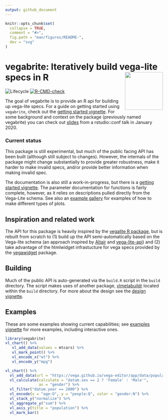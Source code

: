 ```yaml
---
output: github_document
---
```


<!-- README.md is generated from README.Rmd. Please edit that file -->

```r
knitr::opts_chunk$set(
  collapse = TRUE,
  comment = "#>",
  fig.path = "man/figures/README-",
  dev = "svg"
)
```

vegabrite: Iteratively build vega-lite specs in R <img src='man/figures/logo.png' align="right" width="121" />
=================================================

<!-- badges: start -->
![Lifecycle](https://img.shields.io/badge/lifecycle-experimental-orange.svg)
[![R-CMD-check](https://github.com/vegawidget/vlbuildr/workflows/R-CMD-check/badge.svg)](https://github.com/vegawidget/vegabrite/actions)

<!-- badges: end -->


The goal of vegabrite is to provide an R api for building up vega-lite specs. For a guide on getting started using `vegabrite`, check out the [getting started vignette](https://vegawidget.github.io/vegabrite/articles/articles/introduction.html). For some background and context on the package (previously named vegabrite) you can check out [slides](https://docs.google.com/presentation/d/e/2PACX-1vRUDiM3DaPjYP5b1BafSraf8GWwJk_jy6YV_l9lZgeBVwKDSfqiHcTn8M-Qm-6U7frMX7SLqQthJxah/pub?start=false&loop=false&delayms=3000) from a rstudio::conf talk in January 2020.

### Current status

This package is still experimental, but much of the public facing API has been built (although still subject to changes). However, the internals of the package might change substantially to provide greater robustness, make it harder to make invalid specs, and/or provide better information when making invalid spec.

The documentation is also still a work-in-progress, but there is a [getting started vignette](https://vegawidget.github.io/vegabrite/articles/articles/introduction.html). The parameter documentation for functions is fairly complete, however, as it relies on descriptions pulled directly from the Vega-Lite schema. See also an [example gallery](https://vegawidget.github.io/vegabrite/articles/articles/example_gallery.html) for examples of how to make different types of plots.

## Inspiration and related work

The API for this package is heavily inspired by the [vegalite R package](https://github.com/hrbrmstr/vegalite), but is rebuilt from scratch to (1) build up the API semi-automatically based on the Vega-lite schema (an approach inspired by [Altair](https://github.com/altair-viz/altair) and [vega-lite-api](https://github.com/vega/vega-lite-api)) and (2) take advantage of the htmlwidget infrastucture for vega specs provided by the [vegawidget](https://github.com/vegawidget/vegawidget) package.

## Building

Much of the public API is auto-generated via the `build.R` script in the `build` directory. The script makes uses of another package, [vlmetabuildr](https://github.com/vegawidget/vegabrite/tree/master/build/vlmetabuildr) located within the `build` directory. For more about the design see the [design vignette](https://vegawidget.github.io/vegabrite/articles/design.html).

## Examples

These are some examples showing current capabilities; see [examples vignette](https://vegawidget.github.io/vegabrite/articles/articles/examples.html) for more examples, including interactive ones.

```r
library(vegabrite)
vl_chart() %>%
   vl_add_data(values = mtcars) %>%
   vl_mark_point() %>%
   vl_encode_x("wt") %>%
   vl_encode_y("mpg") 
```

```r
vl_chart() %>%
  vl_add_data(url = "https://vega.github.io/vega-editor/app/data/population.json") %>%
  vl_calculate(calculate = "datum.sex == 2 ? 'Female' : 'Male'", 
               as = "gender") %>%
  vl_filter("datum.year == 2000") %>%
  vl_encode(x = "age:O", y = "people:Q", color = "gender:N") %>%
  vl_stack_y("normalize") %>%
  vl_aggregate_y("sum") %>%
  vl_axis_y(title = "population") %>%
  vl_mark_bar() 
```

